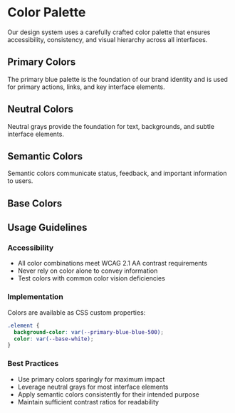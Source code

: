 
<Meta title="Foundations/Colors" />

# Color Palette

Our design system uses a carefully crafted color palette that ensures accessibility, consistency, and visual hierarchy across all interfaces.

## Primary Colors

The primary blue palette is the foundation of our brand identity and is used for primary actions, links, and key interface elements.

<ColorPalette>
  <ColorItem
    title="Primary Blue"
    subtitle="Main brand color"
    colors={{
      'Blue 900': '#0A142D',
      'Blue 800': '#121F51', 
      'Blue 700': '#1B2B75',
      'Blue 600': '#253699',
      'Blue 500': '#2F42BD',
      'Blue 400': '#6171DF',
      'Blue 300': '#95A0E5',
      'Blue 200': '#C5CAED',
      'Blue 100': '#E8EBFA',
      'Dark Blue': '#191E3C'
    }}
  />
</ColorPalette>

## Neutral Colors

Neutral grays provide the foundation for text, backgrounds, and subtle interface elements.

<ColorPalette>
  <ColorItem
    title="Neutral Grays"
    subtitle="Text and background colors"
    colors={{
      'Gray 900': '#111827',
      'Gray 800': '#1F2937',
      'Gray 700': '#374151',
      'Gray 600': '#4B5563',
      'Gray 500': '#6B7280',
      'Gray 400': '#9CA3AF',
      'Gray 300': '#D2D5DA',
      'Gray 200': '#E5E7EB',
      'Gray 100': '#F3F4F6',
      'Gray 50': '#F9FAFB'
    }}
  />
</ColorPalette>

## Semantic Colors

Semantic colors communicate status, feedback, and important information to users.

<ColorPalette>
  <ColorItem
    title="Success"
    subtitle="Positive states and confirmations"
    colors={{
      'Success': '#10B981',
      'Success Light': '#D1FAE5'
    }}
  />
  <ColorItem
    title="Warning"
    subtitle="Caution and attention states"
    colors={{
      'Warning': '#F59E0B',
      'Warning Light': '#FEF3C7'
    }}
  />
  <ColorItem
    title="Error"
    subtitle="Error states and destructive actions"
    colors={{
      'Error': '#EF4444',
      'Error Light': '#FEE2E2'
    }}
  />
  <ColorItem
    title="Info"
    subtitle="Informational content and neutral actions"
    colors={{
      'Info': '#3B82F6',
      'Info Light': '#DBEAFE'
    }}
  />
</ColorPalette>

## Base Colors

<ColorPalette>
  <ColorItem
    title="Base"
    subtitle="Pure colors for high contrast"
    colors={{
      'White': '#FFFFFF',
      'Black': '#000000'
    }}
  />
</ColorPalette>

## Usage Guidelines

### Accessibility
- All color combinations meet WCAG 2.1 AA contrast requirements
- Never rely on color alone to convey information
- Test colors with common color vision deficiencies

### Implementation
Colors are available as CSS custom properties:
```css
.element {
  background-color: var(--primary-blue-blue-500);
  color: var(--base-white);
}
```

### Best Practices
- Use primary colors sparingly for maximum impact
- Leverage neutral grays for most interface elements
- Apply semantic colors consistently for their intended purpose
- Maintain sufficient contrast ratios for readability

